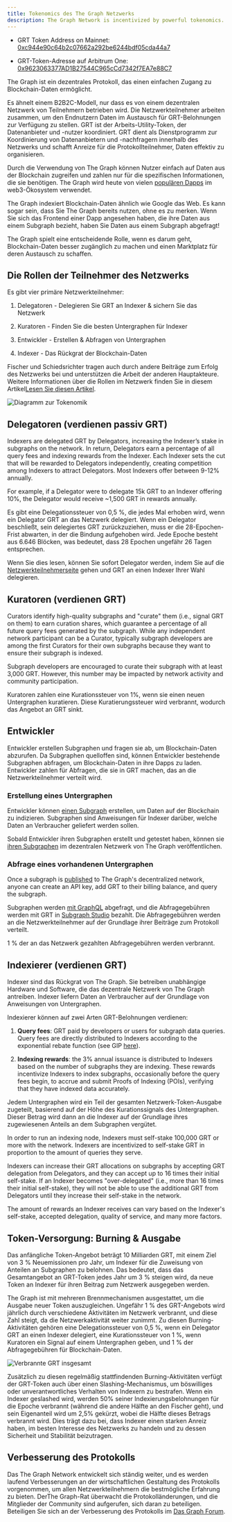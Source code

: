 ```yaml
---
title: Tokenomics des The Graph Netzwerks
description: The Graph Network is incentivized by powerful tokenomics. Here’s how GRT, The Graph’s native work utility token, works.
---
```


- GRT Token Address on Mainnet: [0xc944e90c64b2c07662a292be6244bdf05cda44a7](https://etherscan.io/token/0xc944e90c64b2c07662a292be6244bdf05cda44a7)

- GRT-Token-Adresse auf Arbitrum One: [0x9623063377AD1B27544C965cCd7342f7EA7e88C7](https://arbiscan.io/token/0x9623063377ad1b27544c965ccd7342f7ea7e88c7)

The Graph ist ein dezentrales Protokoll, das einen einfachen Zugang zu Blockchain-Daten ermöglicht.

Es ähnelt einem B2B2C-Modell, nur dass es von einem dezentralen Netzwerk von Teilnehmern betrieben wird. Die Netzwerkteilnehmer arbeiten zusammen, um den Endnutzern Daten im Austausch für GRT-Belohnungen zur Verfügung zu stellen. GRT ist der Arbeits-Utility-Token, der Datenanbieter und -nutzer koordiniert. GRT dient als Dienstprogramm zur Koordinierung von Datenanbietern und -nachfragern innerhalb des Netzwerks und schafft Anreize für die Protokollteilnehmer, Daten effektiv zu organisieren.

Durch die Verwendung von The Graph können Nutzer einfach auf Daten aus der Blockchain zugreifen und zahlen nur für die spezifischen Informationen, die sie benötigen. The Graph wird heute von vielen [populären Dapps](https://thegraph.com/explorer) im web3-Ökosystem verwendet.

The Graph indexiert Blockchain-Daten ähnlich wie Google das Web. Es kann sogar sein, dass Sie The Graph bereits nutzen, ohne es zu merken. Wenn Sie sich das Frontend einer Dapp angesehen haben, die ihre Daten aus einem Subgraph bezieht, haben Sie Daten aus einem Subgraph abgefragt!

The Graph spielt eine entscheidende Rolle, wenn es darum geht, Blockchain-Daten besser zugänglich zu machen und einen Marktplatz für deren Austausch zu schaffen.

## Die Rollen der Teilnehmer des Netzwerks

Es gibt vier primäre Netzwerkteilnehmer:

1.  Delegatoren - Delegieren Sie GRT an Indexer & sichern Sie das Netzwerk

2.  Kuratoren - Finden Sie die besten Untergraphen für Indexer

3.  Entwickler - Erstellen & Abfragen von Untergraphen

4.  Indexer - Das Rückgrat der Blockchain-Daten

Fischer und Schiedsrichter tragen auch durch andere Beiträge zum Erfolg des Netzwerks bei und unterstützen die Arbeit der anderen Hauptakteure. Weitere Informationen über die Rollen im Netzwerk finden Sie in diesem Artikel[Lesen Sie diesen Artikel](https://thegraph.com/blog/the-graph-grt-token-economics/).

![Diagramm zur Tokenomik](/img/updated-tokenomics-image.png)

## Delegatoren (verdienen passiv GRT)

Indexers are delegated GRT by Delegators, increasing the Indexer’s stake in subgraphs on the network. In return, Delegators earn a percentage of all query fees and indexing rewards from the Indexer. Each Indexer sets the cut that will be rewarded to Delegators independently, creating competition among Indexers to attract Delegators. Most Indexers offer between 9-12% annually.

For example, if a Delegator were to delegate 15k GRT to an Indexer offering 10%, the Delegator would receive ~1,500 GRT in rewards annually.

Es gibt eine Delegationssteuer von 0,5 %, die jedes Mal erhoben wird, wenn ein Delegator GRT an das Netzwerk delegiert. Wenn ein Delegator beschließt, sein delegiertes GRT zurückzuziehen, muss er die 28-Epochen-Frist abwarten, in der die Bindung aufgehoben wird. Jede Epoche besteht aus 6.646 Blöcken, was bedeutet, dass 28 Epochen ungefähr 26 Tagen entsprechen.

Wenn Sie dies lesen, können Sie sofort Delegator werden, indem Sie auf die [Netzwerkteilnehmerseite](https://thegraph.com/explorer/participants/indexers) gehen und GRT an einen Indexer Ihrer Wahl delegieren.

## Kuratoren (verdienen GRT)

Curators identify high-quality subgraphs and "curate" them (i.e., signal GRT on them) to earn curation shares, which guarantee a percentage of all future query fees generated by the subgraph. While any independent network participant can be a Curator, typically subgraph developers are among the first Curators for their own subgraphs because they want to ensure their subgraph is indexed.

Subgraph developers are encouraged to curate their subgraph with at least 3,000 GRT. However, this number may be impacted by network activity and community participation.

Kuratoren zahlen eine Kurationssteuer von 1%, wenn sie einen neuen Untergraphen kuratieren. Diese Kuratierungssteuer wird verbrannt, wodurch das Angebot an GRT sinkt.

## Entwickler

Entwickler erstellen Subgraphen und fragen sie ab, um Blockchain-Daten abzurufen. Da Subgraphen quelloffen sind, können Entwickler bestehende Subgraphen abfragen, um Blockchain-Daten in ihre Dapps zu laden. Entwickler zahlen für Abfragen, die sie in GRT machen, das an die Netzwerkteilnehmer verteilt wird.

### Erstellung eines Untergraphen

Entwickler können [einen Subgraph](/developing/creating-a-subgraph/) erstellen, um Daten auf der Blockchain zu indizieren. Subgraphen sind Anweisungen für Indexer darüber, welche Daten an Verbraucher geliefert werden sollen.

Sobald Entwickler ihren Subgraphen erstellt und getestet haben, können sie [ihren Subgraphen](/publishing/publishing-a-subgraph/) im dezentralen Netzwerk von The Graph veröffentlichen.

### Abfrage eines vorhandenen Untergraphen

Once a subgraph is [published](/publishing/publishing-a-subgraph/) to The Graph's decentralized network, anyone can create an API key, add GRT to their billing balance, and query the subgraph.

Subgraphen werden [mit GraphQL](/querying/querying-the-graph/) abgefragt, und die Abfragegebühren werden mit GRT in [Subgraph Studio](https://thegraph.com/studio/) bezahlt. Die Abfragegebühren werden an die Netzwerkteilnehmer auf der Grundlage ihrer Beiträge zum Protokoll verteilt.

1 % der an das Netzwerk gezahlten Abfragegebühren werden verbrannt.

## Indexierer (verdienen GRT)

Indexer sind das Rückgrat von The Graph. Sie betreiben unabhängige Hardware und Software, die das dezentrale Netzwerk von The Graph antreiben. Indexer liefern Daten an Verbraucher auf der Grundlage von Anweisungen von Untergraphen.

Indexierer können auf zwei Arten GRT-Belohnungen verdienen:

1.  **Query fees**: GRT paid by developers or users for subgraph data queries. Query fees are directly distributed to Indexers according to the exponential rebate function (see GIP [here](https://forum.thegraph.com/t/gip-0051-exponential-query-fee-rebates-for-indexers/4162)).

2.  **Indexing rewards**: the 3% annual issuance is distributed to Indexers based on the number of subgraphs they are indexing. These rewards incentivize Indexers to index subgraphs, occasionally before the query fees begin, to accrue and submit Proofs of Indexing (POIs), verifying that they have indexed data accurately.

Jedem Untergraphen wird ein Teil der gesamten Netzwerk-Token-Ausgabe zugeteilt, basierend auf der Höhe des Kurationssignals des Untergraphen. Dieser Betrag wird dann an die Indexer auf der Grundlage ihres zugewiesenen Anteils an dem Subgraphen vergütet.

In order to run an indexing node, Indexers must self-stake 100,000 GRT or more with the network. Indexers are incentivized to self-stake GRT in proportion to the amount of queries they serve.

Indexers can increase their GRT allocations on subgraphs by accepting GRT delegation from Delegators, and they can accept up to 16 times their initial self-stake. If an Indexer becomes "over-delegated" (i.e., more than 16 times their initial self-stake), they will not be able to use the additional GRT from Delegators until they increase their self-stake in the network.

The amount of rewards an Indexer receives can vary based on the Indexer's self-stake, accepted delegation, quality of service, and many more factors.

## Token-Versorgung: Burning & Ausgabe

Das anfängliche Token-Angebot beträgt 10 Milliarden GRT, mit einem Ziel von 3 % Neuemissionen pro Jahr, um Indexer für die Zuweisung von Anteilen an Subgraphen zu belohnen. Das bedeutet, dass das Gesamtangebot an GRT-Token jedes Jahr um 3 % steigen wird, da neue Token an Indexer für ihren Beitrag zum Netzwerk ausgegeben werden.

The Graph ist mit mehreren Brennmechanismen ausgestattet, um die Ausgabe neuer Token auszugleichen. Ungefähr 1 % des GRT-Angebots wird jährlich durch verschiedene Aktivitäten im Netzwerk verbrannt, und diese Zahl steigt, da die Netzwerkaktivität weiter zunimmt. Zu diesen Burning-Aktivitäten gehören eine Delegationssteuer von 0,5 %, wenn ein Delegator GRT an einen Indexer delegiert, eine Kurationssteuer von 1 %, wenn Kuratoren ein Signal auf einem Untergraphen geben, und 1 % der Abfragegebühren für Blockchain-Daten.

![Verbrannte GRT insgesamt](/img/total-burned-grt.jpeg)

Zusätzlich zu diesen regelmäßig stattfindenden Burning-Aktivitäten verfügt der GRT-Token auch über einen Slashing-Mechanismus, um böswilliges oder unverantwortliches Verhalten von Indexern zu bestrafen. Wenn ein Indexer geslashed wird, werden 50% seiner Indexierungsbelohnungen für die Epoche verbrannt (während die andere Hälfte an den Fischer geht), und sein Eigenanteil wird um 2,5% gekürzt, wobei die Hälfte dieses Betrags verbrannt wird. Dies trägt dazu bei, dass Indexer einen starken Anreiz haben, im besten Interesse des Netzwerks zu handeln und zu dessen Sicherheit und Stabilität beizutragen.

## Verbesserung des Protokolls

Das The Graph Network entwickelt sich ständig weiter, und es werden laufend Verbesserungen an der wirtschaftlichen Gestaltung des Protokolls vorgenommen, um allen Netzwerkteilnehmern die bestmögliche Erfahrung zu bieten. DerThe Graph-Rat überwacht die Protokolländerungen, und die Mitglieder der Community sind aufgerufen, sich daran zu beteiligen. Beteiligen Sie sich an der Verbesserung des Protokolls im [Das Graph Forum](https://forum.thegraph.com/).
